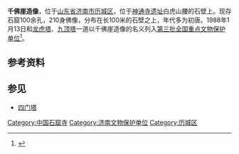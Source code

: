 {{文物保护单位
| 级别 = 全国
| 图片 = Thousand buddha cliff shandong 2006 09 1.jpg
| 名称 = 千佛崖造像
| 编号 = 3-48
| 分类 = 石窟寺
| 时代 = [[唐朝|唐]]至[[明朝|明]]
| 所在 = [[山东省|山东省]][[济南市|济南市]][[历城区|历城区]]
| 登录 = 1988年
| Cat = 山东全国重点文物保护单位
}}
'''千佛崖造像'''，位于[[山东省|山东省]][[济南市|济南市]][[历城区|历城区]]，位于[[神通寺遗址|神通寺遗址]]白虎山腰的石壁上。现存石窟100余孔，210身佛像，分布在长100米的石壁之上，年代多为初唐。1988年1月13日和[[龙虎塔|龙虎塔]]、[[九顶塔|九顶塔]]一道以千佛崖造像的名义列入[[第三批全国重点文物保护单位|第三批全国重点文物保护单位]]<ref>{{cite web|url=http://www.licheng.gov.cn/art/2009/6/16/art_19161_2437015.html|title=千年古刹——神通寺|publisher=济南市历城区人民政府|date=2009-06-16|accessdate=2021-02-23|archive-date=2021-02-22|archive-url=https://web.archive.org/web/20210222162044/http://www.licheng.gov.cn/art/2009/6/16/art_19161_2437015.html|dead-url=no}}</ref>。

== 参考资料 ==
{{reflist}}

== 参见 ==
* [[四门塔|四门塔]]

{{Commonscat|Thousand-Buddha Cliff, Jinan}}

{{山东全国重点文物保护单位}}

[[Category:中国石窟寺|Category:中国石窟寺]]
[[Category:济南文物保护单位|Category:济南文物保护单位]]
[[Category:历城区|Category:历城区]]

{{山东小作品}}
{{全国重点文物保护单位小作品}}